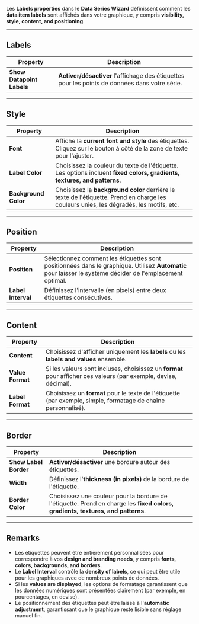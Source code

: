Les **Labels properties** dans le **Data Series Wizard** définissent comment les **data item labels** sont affichés dans votre graphique, y compris **visibility, style, content, and positioning**.

***

## **Labels**

| **Property**              | **Description**                                                                                |
| ------------------------- | ---------------------------------------------------------------------------------------------- |
| **Show Datapoint Labels** | **Activer/désactiver** l'affichage des étiquettes pour les points de données dans votre série. |

***

## **Style**

| **Property**         | **Description**                                                                                                                         |
| -------------------- | --------------------------------------------------------------------------------------------------------------------------------------- |
| **Font**             | Affiche la **current font and style** des étiquettes. Cliquez sur le bouton à côté de la zone de texte pour l'ajuster.                  |
| **Label Color**      | Choisissez la couleur du texte de l'étiquette. Les options incluent **fixed colors, gradients, textures, and patterns**.                |
| **Background Color** | Choisissez la **background color** derrière le texte de l'étiquette. Prend en charge les couleurs unies, les dégradés, les motifs, etc. |

***

## **Position**

| **Property**       | **Description**                                                                                                                                           |
| ------------------ | --------------------------------------------------------------------------------------------------------------------------------------------------------- |
| **Position**       | Sélectionnez comment les étiquettes sont positionnées dans le graphique. Utilisez **Automatic** pour laisser le système décider de l'emplacement optimal. |
| **Label Interval** | Définissez l'intervalle (en pixels) entre deux étiquettes consécutives.                                                                                   |

***

## **Content**

| **Property**     | **Description**                                                                                                  |
| ---------------- | ---------------------------------------------------------------------------------------------------------------- |
| **Content**      | Choisissez d'afficher uniquement les **labels** ou les **labels and values** ensemble.                           |
| **Value Format** | Si les valeurs sont incluses, choisissez un **format** pour afficher ces valeurs (par exemple, devise, décimal). |
| **Label Format** | Choisissez un **format** pour le texte de l'étiquette (par exemple, simple, formatage de chaîne personnalisé).   |

***

## **Border**

| **Property**          | **Description**                                                                                                                 |
| --------------------- | ------------------------------------------------------------------------------------------------------------------------------- |
| **Show Label Border** | **Activer/désactiver** une bordure autour des étiquettes.                                                                       |
| **Width**             | Définissez l'**thickness (in pixels)** de la bordure de l'étiquette.                                                            |
| **Border Color**      | Choisissez une couleur pour la bordure de l'étiquette. Prend en charge les **fixed colors, gradients, textures, and patterns**. |

***

## **Remarks**

* Les étiquettes peuvent être entièrement personnalisées pour correspondre à vos **design and branding needs**, y compris **fonts, colors, backgrounds, and borders**.
* Le **Label Interval** contrôle la **density of labels**, ce qui peut être utile pour les graphiques avec de nombreux points de données.
* Si les **values are displayed**, les options de formatage garantissent que les données numériques sont présentées clairement (par exemple, en pourcentages, en devise).
* Le positionnement des étiquettes peut être laissé à l'**automatic adjustment**, garantissant que le graphique reste lisible sans réglage manuel fin.
